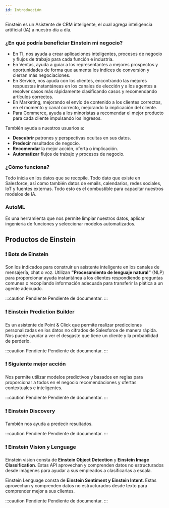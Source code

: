 ```yaml
---
id: Introducción
---
```


Einstein es un Asistente de CRM inteligente, el cual agrega inteligencia artificial (IA) a nuestro día a día.

### ¿En qué podría beneficiar Einstein mi negocio?
* En TI, nos ayuda a crear aplicaciones inteligentes, procesos de negocio y flujos de trabajo para cada función e industria.
* En Ventas, ayuda a guiar a los representantes a mejores prospectos y oportunidades de forma que aumenta los índices de conversión y cierran más negociaciones.
* En Service, nos ayuda con los clientes, encontrando las mejores respuestas instantáneas en los canales de elección y
a los agentes a resolver casos más rápidamente clasificando casos y recomendando artículos correctos.
* En Marketing, mejorando el envío de contenido a los clientes correctos, en el momento y canal correcto, mejorando la implicación del cliente.
* Para Commerce, ayuda a los minoristas a recomendar el mejor producto para cada cliente impulsando los ingresos.

También ayuda a nuestros usuarios a:
* **Descubrir** patrones y perspectivas ocultas en sus datos.
* **Predecir** resultados de negocio.
* **Recomendar** la mejor acción, oferta o implicación.
* **Automatizar** flujos de trabajo y procesos de negocio.


### ¿Cómo funciona?
Todo inicia en los datos que se recopile. Todo dato que existe en Salesforce, así como también datos de emails, calendarios,
redes sociales, IoT y fuentes externas. Todo esto es el combustible para capacitar nuestros modelos de IA. 

### AutoML
Es una herramienta que nos permite limpiar nuestros datos, aplicar ingeniería de funciones y seleccionar modelos automatizados.

## Productos de Einstein

### :exclamation: Bots de Einstein
Son los indicados para construir un asistente inteligente en los canales de mensajería, chat o voz. 
Utilizan **"Procesamiento de lenguaje natural"** (NLP) para proporcionar ayuda instantánea a los clientes respondiendo preguntas comunes
o recopilando información adecuada para transferir la plática a un agente adecuado.

:::caution Pendiente
Pendiente de documentar.
:::


### :exclamation: Einstein Prediction Builder
Es un asistente de Point & Click que permite realizar predicciones personalizadas en los datos no cifrados de Salesforce de manera rápida.
Nos puede ayudar a ver el desgaste que tiene un cliente y la probabilidad de perderlo.

:::caution Pendiente
Pendiente de documentar.
:::

### :exclamation: Siguiente mejor acción
Nos permite utilizar modelos predictivos y basados en reglas para proporcionar a todos en el negocio recomendaciones y ofertas
contextuales e inteligentes.

:::caution Pendiente
Pendiente de documentar.
:::


### :exclamation: Einstein Discovery
También nos ayuda a predecir resultados.

:::caution Pendiente
Pendiente de documentar.
:::


### :exclamation: Einstein Vision y Lenguage
Einstein vision consta de **Einstein Object Detection** y **Einstein Image Classification**. Estas API aprovechan y comprenden datos no estructurados desde
imágenes para ayudar a sus empleados a clasificarlas a escala.

Einstein Lenguage consta de **Einstein Sentiment y Einstein Intent**. Estas aprovechan y comprenden datos no estructurados desde texto
para comprender mejor a sus clientes.

:::caution Pendiente
Pendiente de documentar.
:::
